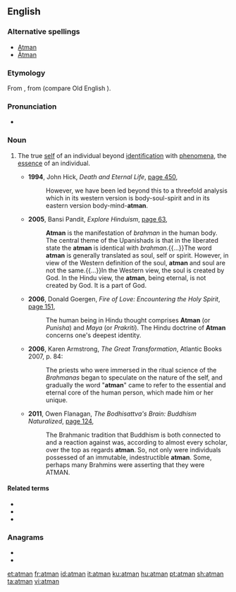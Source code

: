 {{also|Atmán}}
==English==
{{wikipedia}}

===Alternative spellings===
* [[Atman]]
* [[Ātman]]

===Etymology===
From {{etyl|sa|en}} {{m|sa|आत्मन्||soul; self; essence|tr=ātmán|sc=Deva}}, from {{etyl|ine-pro|en}} (compare Old English {{m|ang|ǣþm||breath}}).

===Pronunciation===
* {{a|UK}} {{IPA|/ˈɑːtman/|lang=en}}

===Noun===
{{en-noun}}

# {{label|en|Hinduism|Buddhism|Jainism|Vedanta}} The true [[self]] of an individual beyond [[identification]] with [[phenomena]], the [[essence]] of an individual.
#* '''1994''', John Hick, ''Death and Eternal Life'', [http://books.google.com.au/books?id=y82VKVtQyF0C&pg=PA450&dq=%22atman%22%7C%22atmans%22&hl=en&sa=X&ei=WRKsU7_zKsWdkwXauIHoBA&redir_esc=y#v=onepage&q=%22atman%22%7C%22atmans%22&f=false page 450],
#*: However, we have been led beyond this to a threefold analysis which in its western version is body-soul-spirit and in its eastern version body-mind-'''atman'''.
#* '''2005''', Bansi Pandit, ''Explore Hinduism'', [http://books.google.com.au/books?id=PT5h4IjBMk0C&pg=PA63&dq=%22atman%22%7C%22atmans%22&hl=en&sa=X&ei=WRKsU7_zKsWdkwXauIHoBA&redir_esc=y#v=onepage&q=%22atman%22%7C%22atmans%22&f=false page 63],
#*: '''Atman''' is the manifestation of ''brahman'' in the human body. The central theme of the Upanishads is that in the liberated state the '''atman''' is identical with ''brahman''.{{...}}The word '''atman''' is generally translated as soul, self or spirit. However, in view of the Western definition of the soul, '''atman''' and soul are not the same.{{...}}In the Western view, the soul is created by God. In the Hindu view, the '''atman''', being eternal, is not created by God. It is a part of God.
#* '''2006''', Donald Goergen, ''Fire of Love: Encountering the Holy Spirit'', [http://books.google.com.au/books?id=1KU4rpZdhrsC&pg=PA151&dq=%22atman%22%7C%22atmans%22&hl=en&sa=X&ei=WRKsU7_zKsWdkwXauIHoBA&redir_esc=y#v=onepage&q=%22atman%22%7C%22atmans%22&f=false page 151],
#*: The human being in Hindu thought comprises '''Atman''' (or ''Punisha'') and ''Maya'' (or ''Prakriti''). The Hindu doctrine of '''Atman''' concerns one's deepest identity.
#* '''2006''', Karen Armstrong, ''The Great Transformation'', Atlantic Books 2007, p. 84:
#*: The priests who were immersed in the ritual science of the ''Brahmanas'' began to speculate on the nature of the self, and gradually the word "'''atman'''" came to refer to the essential and eternal core of the human person, which made him or her unique.
#* '''2011''', Owen Flanagan, ''The Bodhisattva's Brain: Buddhism Naturalized'', [http://books.google.com.au/books?id=2wkkvC13wRIC&pg=PA124&dq=%22atman%22%7C%22atmans%22&hl=en&sa=X&ei=WRKsU7_zKsWdkwXauIHoBA&redir_esc=y#v=onepage&q=%22atman%22%7C%22atmans%22&f=false page 124],
#*: The Brahmanic tradition that Buddhism is both connected to and a reaction against was, according to almost every scholar, over the top as regards '''atman'''. So, not only were individuals possessed of an immutable, indestructible '''atman'''. Some, perhaps many Brahmins were asserting that they were ATMAN.

====Related terms====
* {{l|en|anatman|anātman}}
* {{l|en|anatta|anattā}}
* {{l|en|Sutratman}}

===Anagrams===
* {{l|en|manat}}
* {{l|en|manta}}

[[et:atman]]
[[fr:atman]]
[[id:atman]]
[[it:atman]]
[[ku:atman]]
[[hu:atman]]
[[pt:atman]]
[[sh:atman]]
[[ta:atman]]
[[vi:atman]]